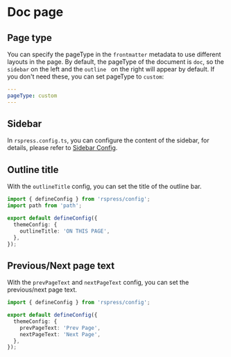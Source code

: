 # Doc page

## Page type

You can specify the pageType in the `frontmatter` metadata to use different layouts in the page. By default, the pageType of the document is `doc`, so the `sidebar` on the left and the `outline ` on the right will appear by default. If you don't need these, you can set pageType to `custom`:

```yaml
---
pageType: custom
---
```

## Sidebar

In `rspress.config.ts`, you can configure the content of the sidebar, for details, please refer to [Sidebar Config](/api/config/config-theme#sidebar).

## Outline title

With the `outlineTitle` config, you can set the title of the outline bar.

```ts title="rspress.config.ts"
import { defineConfig } from 'rspress/config';
import path from 'path';

export default defineConfig({
  themeConfig: {
    outlineTitle: 'ON THIS PAGE',
  },
});
```

## Previous/Next page text

With the `prevPageText` and `nextPageText` config, you can set the previous/next page text.

```ts title="rspress.config.ts"
import { defineConfig } from 'rspress/config';

export default defineConfig({
  themeConfig: {
    prevPageText: 'Prev Page',
    nextPageText: 'Next Page',
  },
});
```
